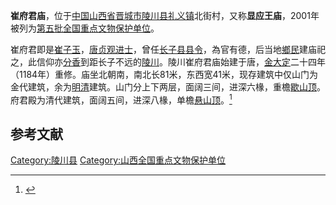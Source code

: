 {{coord|35|47|57|N|113|06|59|E|display=title|scale:10000}}
{{文物保护单位
| 级别 = 全国
| 名称 = 崔府君庙
| 图片 = 
| 所在 = [[山西省|山西省]][[陵川县|陵川县]]
| 分类 = 古建筑
| 时代 = [[金朝|金]]至[[清朝|清]]
| 编号 = [[第五批全国重点文物保护单位|第五批]]第266项
| 登录 = 2001年6月25日
}}
'''崔府君庙'''，位于[[中国|中国]][[山西省|山西省]][[晋城市|晋城市]][[陵川县|陵川县]][[礼义镇|礼义镇]]北街村，又称'''显应王庙'''，2001年被列为[[第五批全国重点文物保护单位|第五批全国重点文物保护单位]]。

崔府君即是[[崔子玉|崔子玉]]，[[唐朝|唐]][[贞观|贞观]][[进士|进士]]，曾任[[长子县|长子县]][[县令|县令]]，為官有德，后当地[[鄉民|鄉民]]建庙祀之，此信仰亦[[分香|分香]]到距长子不远的[[陵川|陵川]]。陵川崔府君庙始建于唐，[[金朝|金]][[大定_(金朝)|大定]]二十四年（1184年）重修。庙坐北朝南，南北长81米，东西宽41米，现存建筑中仅山门为金代建筑，余为[[明清|明清]]建筑。山门分上下两层，面阔三间，进深六椽，重檐[[歇山顶|歇山顶]]。府君殿为清代建筑，面阔五间，进深八椽，单檐[[悬山顶|悬山顶]]。<ref>{{Cite book |title=全国重点文物保护单位·第一至第五批·第Ⅰ卷 |publisher=文物出版社 |year=2004 |isbn=7-5010-1525-2 |pages=409 }}</ref>

==参考文献==
{{reflist}}

{{山西全国重点文物保护单位}}
{{中国木构建筑 (唐-宋)}}

{{DEFAULTSORT:Cui}}
[[Category:陵川县|Category:陵川县]]
[[Category:山西全国重点文物保护单位|Category:山西全国重点文物保护单位]]